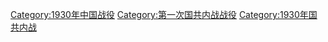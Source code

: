 [[Category:1930年中国战役|Category:1930年中国战役]]
[[Category:第一次国共内战战役|Category:第一次国共内战战役]]
[[Category:1930年国共内战|Category:1930年国共内战]]